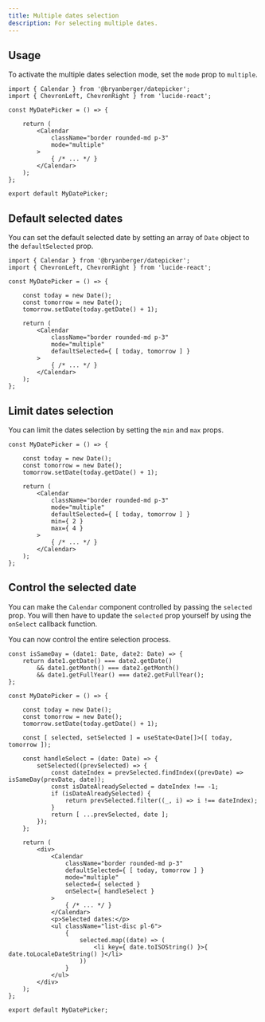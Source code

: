 ```yaml
---
title: Multiple dates selection
description: For selecting multiple dates.
---
```


## Usage

To activate the multiple dates selection mode, set the `mode` prop to `multiple`.

```tsx showLineNumbers
import { Calendar } from '@bryanberger/datepicker';
import { ChevronLeft, ChevronRight } from 'lucide-react';

const MyDatePicker = () => {

	return (
		<Calendar
			className="border rounded-md p-3"
			mode="multiple"
		>
			{ /* ... */ }
		</Calendar>
	);
};

export default MyDatePicker;
```

<div className="flex justify-center">
	<MultipleCalendar />
</div>

## Default selected dates

You can set the default selected date by setting an array of `Date` object to the `defaultSelected` prop.

```tsx showLineNumbers
import { Calendar } from '@bryanberger/datepicker';
import { ChevronLeft, ChevronRight } from 'lucide-react';

const MyDatePicker = () => {

	const today = new Date();
	const tomorrow = new Date();
	tomorrow.setDate(today.getDate() + 1);

	return (
		<Calendar
			className="border rounded-md p-3"
			mode="multiple"
			defaultSelected={ [ today, tomorrow ] }
		>
			{ /* ... */ }
		</Calendar>
	);
};
```

<div className="flex justify-center">
	<MultipleCalendar2 />
</div>

## Limit dates selection

You can limit the dates selection by setting the `min` and `max` props.

```tsx showLineNumbers
const MyDatePicker = () => {

	const today = new Date();
	const tomorrow = new Date();
	tomorrow.setDate(today.getDate() + 1);

	return (
		<Calendar
			className="border rounded-md p-3"
			mode="multiple"
			defaultSelected={ [ today, tomorrow ] }
			min={ 2 }
			max={ 4 }
		>
			{ /* ... */ }
		</Calendar>
	);
};
```

<div className="flex justify-center">
	<MultipleCalendar3 />
</div>

## Control the selected date

You can make the `Calendar` component controlled by passing the `selected` prop. You will then have to update the `selected` prop yourself by using the `onSelect` callback function.

You can now control the entire selection process.

```tsx showLineNumbers
const isSameDay = (date1: Date, date2: Date) => {
	return date1.getDate() === date2.getDate()
		&& date1.getMonth() === date2.getMonth()
		&& date1.getFullYear() === date2.getFullYear();
};

const MyDatePicker = () => {

	const today = new Date();
	const tomorrow = new Date();
	tomorrow.setDate(today.getDate() + 1);

	const [ selected, setSelected ] = useState<Date[]>([ today, tomorrow ]);

	const handleSelect = (date: Date) => {
		setSelected((prevSelected) => {
			const dateIndex = prevSelected.findIndex((prevDate) => isSameDay(prevDate, date));
			const isDateAlreadySelected = dateIndex !== -1;
			if (isDateAlreadySelected) {
				return prevSelected.filter((_, i) => i !== dateIndex);
			}
			return [ ...prevSelected, date ];
		});
	};

	return (
		<div>
			<Calendar
				className="border rounded-md p-3"
				defaultSelected={ [ today, tomorrow ] }
				mode="multiple"
				selected={ selected }
				onSelect={ handleSelect }
			>
				{ /* ... */ }
			</Calendar>
			<p>Selected dates:</p>
			<ul className="list-disc pl-6">
				{
					selected.map((date) => (
						<li key={ date.toISOString() }>{ date.toLocaleDateString() }</li>
					))
				}
			</ul>
		</div>
	);
};

export default MyDatePicker;
```

<div className="flex justify-center">
	<MultipleCalendar4 />
</div>